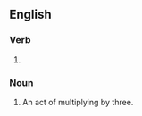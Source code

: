 ==English==

===Verb===
{{head|en|verb form}}

# {{present participle of|triple|lang=en|nocat=1}}

===Noun===
{{en-noun}}

# An act of multiplying by three.